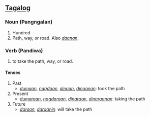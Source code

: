 ==[[Tagalog]]==

===Noun (Pangngalan)===

#Hundred
#Path, way, or road. Also ''[[daanan]]''.

===Verb (Pandiwa)===

#to take the path, way, or road.

====Tenses====

#Past
#* ''[[dumaan]]'', ''[[nagdaan]]'', ''[[dinaan]]'', ''[[dinaanan]]'': took the path
#Present
#* ''[[dumaraan]]'', ''[[nagdaraan]]'', ''[[dinaraan]]'', ''[[dinaraanan]]'': taking the path
#Future
#* ''[[daraan]]'', ''[[daraanin]]'': will take the path